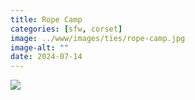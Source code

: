 ```yaml
---
title: Rope Camp
categories: [sfw, corset]
image: ../www/images/ties/rope-camp.jpg
image-alt: ""
date: 2024-07-14
---
```


![](../www/images/ties/rope-camp.jpg)

